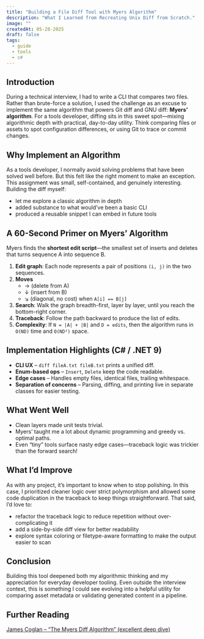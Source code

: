 ---
title: "Building a File Diff Tool with Myers Algorithm"
description: "What I Learned from Recreating Unix Diff from Scratch."
image: ""
createdAt: 05-28-2025
draft: false
tags:
  - guide
  - tools
  - c#
---

## Introduction

During a technical interview, I had to write a CLI that compares two files. Rather than brute-force a solution, I used the challenge as an excuse to implement the same algorithm that powers Git diff and GNU diff: **Myers’ algorithm**.
For a tools developer, diffing sits in this sweet spot—mixing algorithmic depth with practical, day-to-day utility. Think comparing files or assets to spot configuration differences, or using Git to trace or commit changes.

## Why Implement an Algorithm

As a tools developer, I normally avoid solving problems that have been solved well before. But this felt like the right moment to make an exception.
This assignment was small, self-contained, and genuinely interesting. Building the diff myself:

- let me explore a classic algorithm in depth
- added substance to what would’ve been a basic CLI
- produced a reusable snippet I can embed in future tools

## A 60-Second Primer on Myers’ Algorithm

Myers finds the **shortest edit script**—the smallest set of inserts and deletes that turns sequence A into sequence B.

1. **Edit graph**: Each node represents a pair of positions `(i, j)` in the two sequences.
2. **Moves**
   - → (delete from A)
   - ↓ (insert from B)
   - ↘︎ (diagonal, no cost) when `A[i] == B[j]`
3. **Search**: Walk the graph breadth-first, layer by layer, until you reach the bottom-right corner.
4. **Traceback**: Follow the path backward to produce the list of edits.
5. **Complexity**: If `N = |A| + |B|` and `D = edits`, then the algorithm runs in `O(ND)` time and `O(ND²)` space.

## Implementation Highlights (C# / .NET 9)

- **CLI UX** – `diff fileA.txt fileB.txt` prints a unified diff.
- **Enum-based ops** – `Insert`, `Delete` keep the code readable.
- **Edge cases** – Handles empty files, identical files, trailing whitespace.
- **Separation of concerns** – Parsing, diffing, and printing live in separate classes for easier testing.

## What Went Well

- Clean layers made unit tests trivial.
- Myers’ taught me a lot about dynamic programming and greedy vs. optimal paths.
- Even “tiny” tools surface nasty edge cases—traceback logic was trickier than the forward search!

## What I’d Improve

As with any project, it’s important to know when to stop polishing. In this case, I prioritized cleaner logic over strict polymorphism and allowed some code duplication in the traceback to keep things straightforward.
That said, I’d love to:

- refactor the traceback logic to reduce repetition without over-complicating it
- add a side-by-side diff view for better readability
- explore syntax coloring or filetype-aware formatting to make the output easier to scan

## Conclusion

Building this tool deepened both my algorithmic thinking and my appreciation for everyday developer tooling. Even outside the interview context, this is something I could see evolving into a helpful utility for comparing asset metadata or validating generated content in a pipeline.

## Further Reading

[James Coglan – “The Myers Diff Algorithm” (excellent deep dive)](https://blog.jcoglan.com/2017/02/12/the-myers-diff-algorithm-part-1/)
